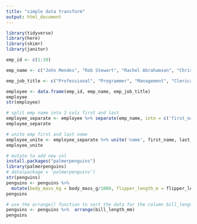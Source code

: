 ```yaml
---
title: "simple data transform"
output: html_document
---
```



```r
library(tidyverse)
library(here)
library(skimr)
library(janitor)
```

```r
emp_id <- c(1:10)

emp_name <- c("John Mendes", "Rob Stewart", "Rachel Abrahamson", "Christy Hickman", "Johnson Harper", "Candace Miller", "Carlson Landy", "Pansy Jordan", "Darius Berry", "Claudia Garcia")

emp_job_title <- c("Professional", "Programmer", "Management", "Clerical", "Developer", "Programmer", "Management", "Clerical", "Developer", "Programmer")

employee <- data.frame(emp_id, emp_name, emp_job_title) 
employee
str(employee)
```


```r
# split emp name into 2 cols first and last
employee_separate <- employee %>% separate(emp_name, into = c('first_name', 'last_name'), sep = ' ')
employee_separate

```

```r
# unite emp first and last name
employee_unite <- employee_separate %>% unite('name', first_name, last_name, sep = ' ')
employee_unite

```


```r
# mutate to add new col
install.packages("palmerpenguins")
library(palmerpenguins)
# data(package = 'palmerpenguins')
str(penguins)
penguins <- penguins %>% 
  mutate(body_mass_kg = body_mass_g/1000, flipper_length_m = flipper_length_mm/1000)
penguins
```

```r
# use the arrange() function to sort the data for the column bill_length_mm in ascending order
penguins <- penguins %>%  arrange(bill_length_mm)
penguins
```